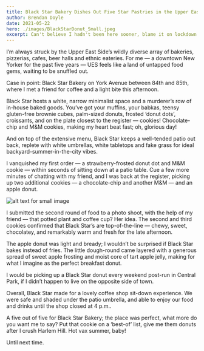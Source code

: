 ```yaml
---
title: Black Star Bakery Dishes Out Five Star Pastries in the Upper East Side
author: Brendan Doyle
date: 2021-05-22
hero: ./images/BlackStarDonut_Small.jpeg
excerpt: Can't believe I hadn't been here sooner, blame it on lockdown....
---
```


I’m always struck by the Upper East Side’s wildly diverse array of bakeries, pizzerias, cafes, beer halls and ethnic eateries. For me — a downtown New Yorker for the past five years — UES feels like a land of untapped food gems, waiting to be snuffled out.

Case in point: Black Star Bakery on York Avenue between 84th and 85th, where I met a friend for coffee and a light bite this afternoon.

Black Star hosts a white, narrow minimalist space and a murderer’s row of in-house baked goods. You’ve got your muffins, your babkas, teensy gluten-free brownie cubes, palm-sized donuts, frosted ‘donut dots’, croissants, and on the plate closest to the register — cookies! Chocolate-chip and M&M cookies, making my heart beat fast; oh, glorious day!

And on top of the extensive menu, Black Star keeps a well-tended patio out back, replete with white umbrellas, white tabletops and fake grass for ideal backyard-summer-in-the-city vibes.

I vanquished my first order — a strawberry-frosted donut dot and M&M cookie — within seconds of sitting down at a patio table. Cue a few more minutes of chatting with my friend, and I was back at the register, picking up two additional cookies — a chocolate-chip and another M&M — and an apple donut.

<div class="Image__Small">
  <img src="./images/BlackStarCookies_Small.jpeg" alt="alt text for small image" />
</div>



I submitted the second round of food to a photo shoot, with the help of my friend — that potted plant and coffee cup? Her idea. The second and third cookies confirmed that Black Star’s are top-of-the-line — chewy, sweet, chocolatey, and remarkably warm and fresh for the late afternoon.

The apple donut was light and bready; I wouldn’t be surprised if Black Star bakes instead of fries. The little dough-round came layered with a generous spread of sweet apple frosting and moist core of tart apple jelly, making for what I imagine as the perfect breakfast donut.

I would be picking up a Black Star donut every weekend post-run in Central Park, if I didn’t happen to live on the opposite side of town.

Overall, Black Star made for a lovely coffee shop sit-down experience. We were safe and shaded under the patio umbrella, and able to enjoy our food and drinks until the shop closed at 4 p.m..

A five out of five for Black Star Bakery; the place was perfect, what more do you want me to say? Put that cookie on a ‘best-of’ list, give me them donuts after I crush Harlem Hill. Hot vax summer, baby!

Until next time.